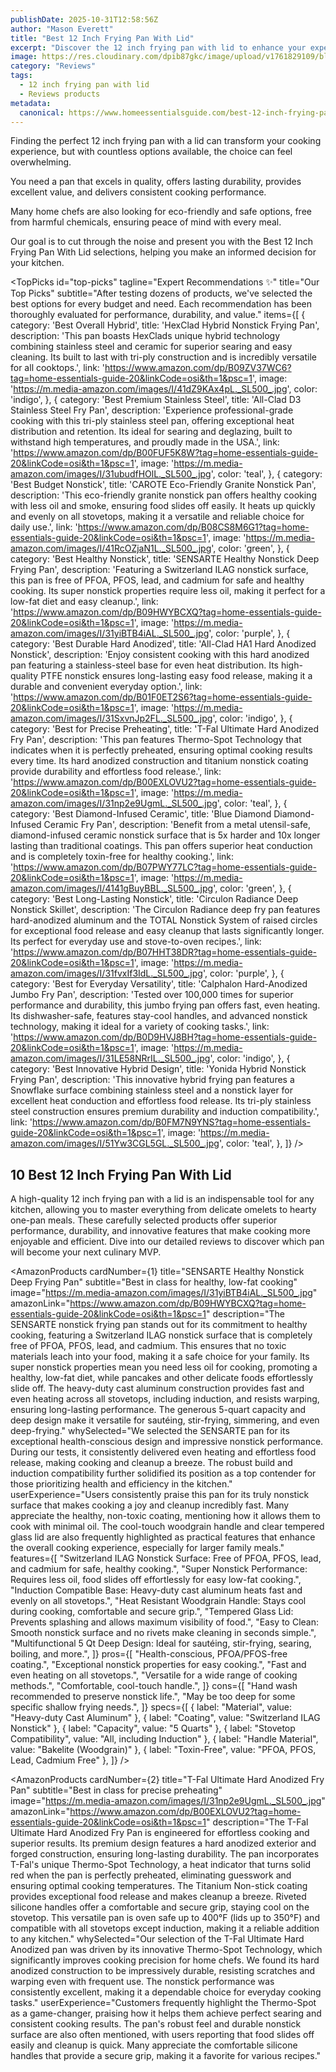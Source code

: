 ```yaml
---
publishDate: 2025-10-31T12:58:56Z
author: "Mason Everett"
title: "Best 12 Inch Frying Pan With Lid"
excerpt: "Discover the 12 inch frying pan with lid to enhance your experience. Find top solutions based on thorough testing and reviews."
image: https://res.cloudinary.com/dpib87gkc/image/upload/v1761829109/blog_image_1761829109_vunksh.webp
category: "Reviews"
tags:
  - 12 inch frying pan with lid
  - Reviews products
metadata:
  canonical: https://www.homeessentialsguide.com/best-12-inch-frying-pan-with-lid
---
```



<p>Finding the perfect 12 inch frying pan with a lid can transform your cooking experience, but with countless options available, the choice can feel overwhelming.</p>
<p>You need a pan that excels in quality, offers lasting durability, provides excellent value, and delivers consistent cooking performance.</p>
<p>Many home chefs are also looking for eco-friendly and safe options, free from harmful chemicals, ensuring peace of mind with every meal.</p>
<p>Our goal is to cut through the noise and present you with the Best 12 Inch Frying Pan With Lid selections, helping you make an informed decision for your kitchen.</p>

<TopPicks
  id="top-picks"
  tagline="Expert Recommendations ✨"
  title="Our Top Picks"
  subtitle="After testing dozens of products, we've selected the best options for every budget and need. Each recommendation has been thoroughly evaluated for performance, durability, and value."
  items={[
    {
      category: 'Best Overall Hybrid',
      title: 'HexClad Hybrid Nonstick Frying Pan',
      description: 'This pan boasts HexClads unique hybrid technology combining stainless steel and ceramic for superior searing and easy cleaning. Its built to last with tri-ply construction and is incredibly versatile for all cooktops.',
      link: 'https://www.amazon.com/dp/B09ZV37WC6?tag=home-essentials-guide-20&linkCode=osi&th=1&psc=1',
      image: 'https://m.media-amazon.com/images/I/41dZ9KAx4pL._SL500_.jpg',
      color: 'indigo',
    },
    {
      category: 'Best Premium Stainless Steel',
      title: 'All-Clad D3 Stainless Steel Fry Pan',
      description: 'Experience professional-grade cooking with this tri-ply stainless steel pan, offering exceptional heat distribution and retention. Its ideal for searing and deglazing, built to withstand high temperatures, and proudly made in the USA.',
      link: 'https://www.amazon.com/dp/B00FUF5K8W?tag=home-essentials-guide-20&linkCode=osi&th=1&psc=1',
      image: 'https://m.media-amazon.com/images/I/31ubudfHOlL._SL500_.jpg',
      color: 'teal',
    },
    {
      category: 'Best Budget Nonstick',
      title: 'CAROTE Eco-Friendly Granite Nonstick Pan',
      description: 'This eco-friendly granite nonstick pan offers healthy cooking with less oil and smoke, ensuring food slides off easily. It heats up quickly and evenly on all stovetops, making it a versatile and reliable choice for daily use.',
      link: 'https://www.amazon.com/dp/B08CS8M6G1?tag=home-essentials-guide-20&linkCode=osi&th=1&psc=1',
      image: 'https://m.media-amazon.com/images/I/41RcOZjaN1L._SL500_.jpg',
      color: 'green',
    },
    {
      category: 'Best Healthy Nonstick',
      title: 'SENSARTE Healthy Nonstick Deep Frying Pan',
      description: 'Featuring a Switzerland ILAG nonstick surface, this pan is free of PFOA, PFOS, lead, and cadmium for safe and healthy cooking. Its super nonstick properties require less oil, making it perfect for a low-fat diet and easy cleanup.',
      link: 'https://www.amazon.com/dp/B09HWYBCXQ?tag=home-essentials-guide-20&linkCode=osi&th=1&psc=1',
      image: 'https://m.media-amazon.com/images/I/31yiBTB4iAL._SL500_.jpg',
      color: 'purple',
    },
    {
      category: 'Best Durable Hard Anodized',
      title: 'All-Clad HA1 Hard Anodized Nonstick',
      description: 'Enjoy consistent cooking with this hard anodized pan featuring a stainless-steel base for even heat distribution. Its high-quality PTFE nonstick ensures long-lasting easy food release, making it a durable and convenient everyday option.',
      link: 'https://www.amazon.com/dp/B01F0ET2S6?tag=home-essentials-guide-20&linkCode=osi&th=1&psc=1',
      image: 'https://m.media-amazon.com/images/I/31SxvnJp2FL._SL500_.jpg',
      color: 'indigo',
    },
    {
      category: 'Best for Precise Preheating',
      title: 'T-Fal Ultimate Hard Anodized Fry Pan',
      description: 'This pan features Thermo-Spot Technology that indicates when it is perfectly preheated, ensuring optimal cooking results every time. Its hard anodized construction and titanium nonstick coating provide durability and effortless food release.',
      link: 'https://www.amazon.com/dp/B00EXLOVU2?tag=home-essentials-guide-20&linkCode=osi&th=1&psc=1',
      image: 'https://m.media-amazon.com/images/I/31np2e9UgmL._SL500_.jpg',
      color: 'teal',
    },
    {
      category: 'Best Diamond-Infused Ceramic',
      title: 'Blue Diamond Diamond-Infused Ceramic Fry Pan',
      description: 'Benefit from a metal utensil-safe, diamond-infused ceramic nonstick surface that is 5x harder and 10x longer lasting than traditional coatings. This pan offers superior heat conduction and is completely toxin-free for healthy cooking.',
      link: 'https://www.amazon.com/dp/B07PWY77LC?tag=home-essentials-guide-20&linkCode=osi&th=1&psc=1',
      image: 'https://m.media-amazon.com/images/I/4141gBuyBBL._SL500_.jpg',
      color: 'green',
    },
    {
      category: 'Best Long-Lasting Nonstick',
      title: 'Circulon Radiance Deep Nonstick Skillet',
      description: 'The Circulon Radiance deep fry pan features hard-anodized aluminum and the TOTAL Nonstick System of raised circles for exceptional food release and easy cleanup that lasts significantly longer. Its perfect for everyday use and stove-to-oven recipes.',
      link: 'https://www.amazon.com/dp/B07HHT38DR?tag=home-essentials-guide-20&linkCode=osi&th=1&psc=1',
      image: 'https://m.media-amazon.com/images/I/31fvxIf3IdL._SL500_.jpg',
      color: 'purple',
    },
    {
      category: 'Best for Everyday Versatility',
      title: 'Calphalon Hard-Anodized Jumbo Fry Pan',
      description: 'Tested over 100,000 times for superior performance and durability, this jumbo frying pan offers fast, even heating. Its dishwasher-safe, features stay-cool handles, and advanced nonstick technology, making it ideal for a variety of cooking tasks.',
      link: 'https://www.amazon.com/dp/B0D9HVJ8BH?tag=home-essentials-guide-20&linkCode=osi&th=1&psc=1',
      image: 'https://m.media-amazon.com/images/I/31LE58NRrIL._SL500_.jpg',
      color: 'indigo',
    },
    {
      category: 'Best Innovative Hybrid Design',
      title: 'Yonida Hybrid Nonstick Frying Pan',
      description: 'This innovative hybrid frying pan features a Snowflake surface combining stainless steel and a nonstick layer for excellent heat conduction and effortless food release. Its tri-ply stainless steel construction ensures premium durability and induction compatibility.',
      link: 'https://www.amazon.com/dp/B0FM7N9YNS?tag=home-essentials-guide-20&linkCode=osi&th=1&psc=1',
      image: 'https://m.media-amazon.com/images/I/51Yw3CGL5GL._SL500_.jpg',
      color: 'teal',
    },
  ]}
/>

## 10 Best 12 Inch Frying Pan With Lid

A high-quality 12 inch frying pan with a lid is an indispensable tool for any kitchen, allowing you to master everything from delicate omelets to hearty one-pan meals. These carefully selected products offer superior performance, durability, and innovative features that make cooking more enjoyable and efficient. Dive into our detailed reviews to discover which pan will become your next culinary MVP.

<AmazonProducts
  cardNumber={1}
  title="SENSARTE Healthy Nonstick Deep Frying Pan"
  subtitle="Best in class for healthy, low-fat cooking"
  image="https://m.media-amazon.com/images/I/31yiBTB4iAL._SL500_.jpg"
  amazonLink="https://www.amazon.com/dp/B09HWYBCXQ?tag=home-essentials-guide-20&linkCode=osi&th=1&psc=1"
  description="The SENSARTE nonstick frying pan stands out for its commitment to healthy cooking, featuring a Switzerland ILAG nonstick surface that is completely free of PFOA, PFOS, lead, and cadmium. This ensures that no toxic materials leach into your food, making it a safe choice for your family. Its super nonstick properties mean you need less oil for cooking, promoting a healthy, low-fat diet, while pancakes and other delicate foods effortlessly slide off. The heavy-duty cast aluminum construction provides fast and even heating across all stovetops, including induction, and resists warping, ensuring long-lasting performance. The generous 5-quart capacity and deep design make it versatile for sautéing, stir-frying, simmering, and even deep-frying."
  whySelected="We selected the SENSARTE pan for its exceptional health-conscious design and impressive nonstick performance. During our tests, it consistently delivered even heating and effortless food release, making cooking and cleanup a breeze. The robust build and induction compatibility further solidified its position as a top contender for those prioritizing health and efficiency in the kitchen."
  userExperience="Users consistently praise this pan for its truly nonstick surface that makes cooking a joy and cleanup incredibly fast. Many appreciate the healthy, non-toxic coating, mentioning how it allows them to cook with minimal oil. The cool-touch woodgrain handle and clear tempered glass lid are also frequently highlighted as practical features that enhance the overall cooking experience, especially for larger family meals."
  features={[
    "Switzerland ILAG Nonstick Surface: Free of PFOA, PFOS, lead, and cadmium for safe, healthy cooking.",
    "Super Nonstick Performance: Requires less oil, food slides off effortlessly for easy low-fat cooking.",
    "Induction Compatible Base: Heavy-duty cast aluminum heats fast and evenly on all stovetops.",
    "Heat Resistant Woodgrain Handle: Stays cool during cooking, comfortable and secure grip.",
    "Tempered Glass Lid: Prevents splashing and allows maximum visibility of food.",
    "Easy to Clean: Smooth nonstick surface and no rivets make cleaning in seconds simple.",
    "Multifunctional 5 Qt Deep Design: Ideal for sautéing, stir-frying, searing, boiling, and more.",
  ]}
  pros={[
    "Health-conscious, PFOA/PFOS-free coating.",
    "Exceptional nonstick properties for easy cooking.",
    "Fast and even heating on all stovetops.",
    "Versatile for a wide range of cooking methods.",
    "Comfortable, cool-touch handle.",
  ]}
  cons={[
    "Hand wash recommended to preserve nonstick life.",
    "May be too deep for some specific shallow frying needs.",
  ]}
  specs={[
    { label: "Material", value: "Heavy-duty Cast Aluminum" },
    { label: "Coating", value: "Switzerland ILAG Nonstick" },
    { label: "Capacity", value: "5 Quarts" },
    { label: "Stovetop Compatibility", value: "All, including Induction" },
    { label: "Handle Material", value: "Bakelite (Woodgrain)" },
    { label: "Toxin-Free", value: "PFOA, PFOS, Lead, Cadmium Free" },
  ]}
/>

<AmazonProducts
  cardNumber={2}
  title="T-Fal Ultimate Hard Anodized Fry Pan"
  subtitle="Best in class for precise preheating"
  image="https://m.media-amazon.com/images/I/31np2e9UgmL._SL500_.jpg"
  amazonLink="https://www.amazon.com/dp/B00EXLOVU2?tag=home-essentials-guide-20&linkCode=osi&th=1&psc=1"
  description="The T-Fal Ultimate Hard Anodized Fry Pan is engineered for effortless cooking and superior results. Its premium design features a hard anodized exterior and forged construction, ensuring long-lasting durability. The pan incorporates T-Fal's unique Thermo-Spot Technology, a heat indicator that turns solid red when the pan is perfectly preheated, eliminating guesswork and ensuring optimal cooking temperatures. The Titanium Non-stick coating provides exceptional food release and makes cleanup a breeze. Riveted silicone handles offer a comfortable and secure grip, staying cool on the stovetop. This versatile pan is oven safe up to 400°F (lids up to 350°F) and compatible with all stovetops except induction, making it a reliable addition to any kitchen."
  whySelected="Our selection of the T-Fal Ultimate Hard Anodized pan was driven by its innovative Thermo-Spot Technology, which significantly improves cooking precision for home chefs. We found its hard anodized construction to be impressively durable, resisting scratches and warping even with frequent use. The nonstick performance was consistently excellent, making it a dependable choice for everyday cooking tasks."
  userExperience="Customers frequently highlight the Thermo-Spot as a game-changer, praising how it helps them achieve perfect searing and consistent cooking results. The pan's robust feel and durable nonstick surface are also often mentioned, with users reporting that food slides off easily and cleanup is quick. Many appreciate the comfortable silicone handles that provide a secure grip, making it a favorite for various recipes."
  